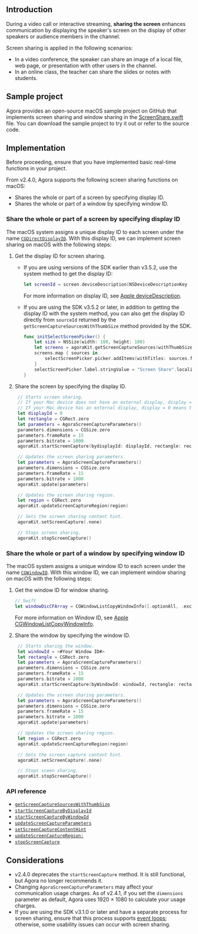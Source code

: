 <PlatformWrapper platform="macos">

## Introduction

During a video call or interactive streaming, **sharing the screen** enhances communication by displaying the speaker's screen on the display of other speakers or audience members in the channel.

Screen sharing is applied in the following scenarios:

- In a video conference, the speaker can share an image of a local file, web page, or presentation with other users in the channel.
- In an online class, the teacher can share the slides or notes with students.

## Sample project

Agora provides an open-source macOS sample project on GitHub that implements screen sharing and window sharing in the [ScreenShare.swift](https://github.com/AgoraIO/API-Examples/tree/master/macOS/APIExample/Examples/Advanced/ScreenShare) file. You can download the sample project to try it out or refer to the source code.

## Implementation

<div class="alert note">Before proceeding, ensure that you have implemented basic real-time functions in your project.</div>

From v2.4.0, Agora supports the following screen sharing functions on macOS:

- Shares the whole or part of a screen by specifying display ID.
- Shares the whole or part of a window by specifying window ID.

### Share the whole or part of a screen by specifying display ID

The macOS system assigns a unique display ID to each screen under the name [`CGDirectDisplayID`](https://developer.apple.com/documentation/coregraphics/cgdirectdisplayid). With this display ID, we can implement screen sharing on macOS with the following steps:

1. Get the display ID for screen sharing.

    - If you are using versions of the SDK earlier than v3.5.2, use the system method to get the display ID:

	    ```swift
	    let screenId = screen.deviceDescription[NSDeviceDescriptionKey  (rawValue: "NSScreenNumber")]
	    ```

        For more information on display ID, see [Apple deviceDescription](https://developer.apple.com/documentation/appkit/nsscreen/1388360-devicedescription).

    - If you are using the SDK v3.5.2 or later, in addition to getting the display ID with the system method, you can also get the display ID directly from `sourceId` returned by the `getScreenCaptureSourcesWithThumbSize` method provided by the SDK.

        ```swift
        func initSelectScreenPicker() {
            let size = NSSize(width: 100, height: 100)
            let screens = agoraKit.getScreenCaptureSources(withThumbSize: size, iconSize: size, includeScreen: true)
            screens.map { sources in
                selectScreenPicker.picker.addItems(withTitles: sources.filter{ $0.type == .screen }.map {"\($0.sourceName)(\($0.sourceId))"})
            }
            selectScreenPicker.label.stringValue = "Screen Share".localized
        }
        ```

2. Share the screen by specifying the display ID.

   ```swift
    // Starts screen sharing.
    // If your Mac device does not have an external display, display = 0 means the current Mac device screen is shared.
	// If your Mac device has an external display, display = 0 means the main display is shared. The default main display is the screen of your Mac device, but you can also set the external screen as the main display.
    let displayId = 0
    let rectangle = CGRect.zero
    let parameters = AgoraScreenCaptureParameters()
    parameters.dimensions = CGSize.zero
    parameters.frameRate = 15
    parameters.bitrate = 1000
    agoraKit.startScreenCapture(bydisplayId: displayId, rectangle: rectangle, parameters: parameters)

    // Updates the screen sharing parameters.
    let parameters = AgoraScreenCaptureParameters()
    parameters.dimensions = CGSize.zero
    parameters.frameRate = 15
    parameters.bitrate = 1000
    agoraKit.update(parameters)

    // Updates the screen sharing region.
    let region = CGRect.zero
    agoraKit.updateScreenCaptureRegion(region)

    // Sets the screen sharing content hint.
    agoraKit.setScreenCapture(.none)

    // Stops screen sharing.
    agoraKit.stopScreenCapture()

   ```


### Share the whole or part of a window by specifying window ID

The macOS system assigns a unique window ID to each screen under the name [`CGWindowID`](https://developer.apple.com/documentation/coregraphics/cgwindowid). With this window ID, we can implement window sharing on macOS with the following steps:

1. Get the window ID for window sharing.

    ```swift
    // Swift
    let windowDicCFArray = CGWindowListCopyWindowInfo([.optionAll, .excludeDesktopElements], 0)
    ```

   For more information on Window ID, see [Apple CGWindowListCopyWindowInfo](https://developer.apple.com/documentation/coregraphics/1455137-cgwindowlistcopywindowinfo).

2. Share the window by specifying the window ID.

   ```swift
    // Starts sharing the window.
    let windowId = <#Your Window ID#>
    let rectangle = CGRect.zero
    let parameters = AgoraScreenCaptureParameters()
    parameters.dimensions = CGSize.zero
    parameters.frameRate = 15
    parameters.bitrate = 1000
    agoraKit.startScreenCapture(byWindowId: windowId, rectangle: rectangle, parameters: parameters)

    // Updates the screen sharing parameters.
    let parameters = AgoraScreenCaptureParameters()
    parameters.dimensions = CGSize.zero
    parameters.frameRate = 15
    parameters.bitrate = 1000
    agoraKit.update(parameters)

    // Updates the screen sharing region.
    let region = CGRect.zero
    agoraKit.updateScreenCaptureRegion(region)

    // Sets the screen capture content hint.
    agoraKit.setScreenCapture(.none)

    // Stops sceen sharing.
    agoraKit.stopScreenCapture()
   ```


### API reference

* [`getScreenCaptureSourcesWithThumbSize`](https://docs.agora.io/en/Interactive%20Broadcast/API%20Reference/oc/Classes/AgoraRtcEngineKit.html#//api/name/getScreenCaptureSourcesWithThumbSize:iconSize:includeScreen:)
* [`startScreenCaptureByDisplayId`](https://docs.agora.io/en/Interactive%20Broadcast/API%20Reference/oc/Classes/AgoraRtcEngineKit.html#//api/name/startScreenCaptureByDisplayId:rectangle:parameters:)
* [`startScreenCaptureByWindowId`](https://docs.agora.io/en/Interactive%20Broadcast/API%20Reference/oc/Classes/AgoraRtcEngineKit.html#//api/name/startScreenCaptureByWindowId:rectangle:parameters:)
* [`updateScreenCaptureParameters`](https://docs.agora.io/en/Interactive%20Broadcast/API%20Reference/oc/Classes/AgoraRtcEngineKit.html#//api/name/updateScreenCaptureParameters:)
* [`setScreenCaptureContentHint`](https://docs.agora.io/en/Interactive%20Broadcast/API%20Reference/oc/Classes/AgoraRtcEngineKit.html#//api/name/setScreenCaptureContentHint:)
* [`updateScreenCaptureRegion:`](https://docs.agora.io/en/Interactive%20Broadcast/API%20Reference/oc/Classes/AgoraRtcEngineKit.html#//api/name/updateScreenCaptureRegion:)
* [`stopScreenCapture`](https://docs.agora.io/en/Interactive%20Broadcast/API%20Reference/oc/Classes/AgoraRtcEngineKit.html#//api/name/stopScreenCapture)

## Considerations

- v2.4.0 deprecates the `startScreenCapture` method. It is still functional, but Agora no longer recommends it.
- Changing `AgoraScreenCaptureParameters` may affect your communication usage charges. As of v2.4.1, if you set the `dimensions` parameter as default, Agora uses 1920 × 1080 to calculate your usage charges.
- If you are using the SDK v3.1.0 or later and have a separate process for screen sharing, ensure that this process supports [event loops](https://developer.apple.com/documentation/appkit/nsapplication?language=objc); otherwise, some usability issues can occur with screen sharing.

</PlatformWrapper>